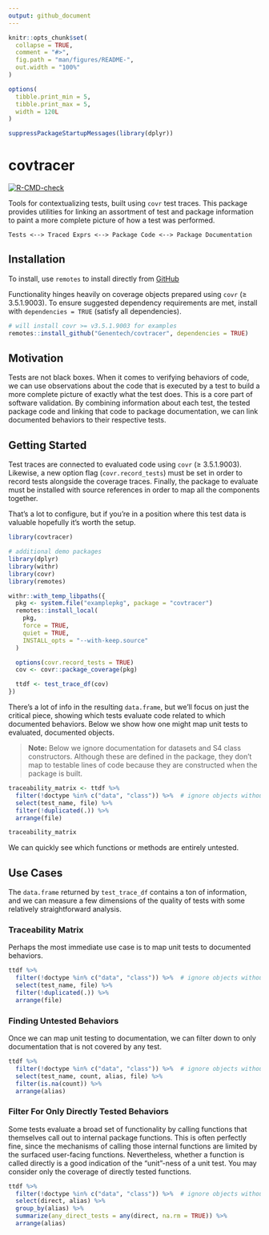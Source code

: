 ```yaml
---
output: github_document
---
```


<!-- README.md is generated from README.Rmd. Please edit that file -->

```r
knitr::opts_chunk$set(
  collapse = TRUE,
  comment = "#>",
  fig.path = "man/figures/README-",
  out.width = "100%"
)

options(
  tibble.print_min = 5, 
  tibble.print_max = 5,
  width = 120L
)

suppressPackageStartupMessages(library(dplyr))
```

# covtracer

[![R-CMD-check](https://github.com/Genentech/covtracer/workflows/R-CMD-check/badge.svg)](https://github.com/Genentech/covtracer/actions)

Tools for contextualizing tests, built using `covr` test traces. This 
package provides utilities for linking an assortment of test and 
package information to paint a more complete picture of how a test
was performed.

```
Tests <--> Traced Exprs <--> Package Code <--> Package Documentation
```

## Installation

To install, use `remotes` to install directly from
[GitHub](https://www.github.com/Genentech/covtracer)

Functionality hinges heavily on coverage objects prepared using `covr` 
(≥ 3.5.1.9003). To ensure suggested dependency requirements are met, 
install with `dependencies = TRUE` (satisfy all dependencies).

```r
# will install covr >= v3.5.1.9003 for examples
remotes::install_github("Genentech/covtracer", dependencies = TRUE)
```

## Motivation

Tests are not black boxes. When it comes to verifying behaviors of code, we can
use observations about the code that is executed by a test to build a more
complete picture of exactly what the test does. This is a core part of software
validation. By combining information about each test, the tested package code
and linking that code to package documentation, we can link documented behaviors
to their respective tests.

## Getting Started

Test traces are connected to evaluated code using `covr` (≥ 3.5.1.9003).
Likewise, a new option flag (`covr.record_tests`) must be set in order to record
tests alongside the coverage traces. Finally, the package to evaluate must be
installed with source references in order to map all the components together. 

That's a lot to configure, but if you're in a position where this test data is
valuable hopefully it's worth the setup. 

```r
library(covtracer)

# additional demo packages
library(dplyr)
library(withr)
library(covr)
library(remotes)

withr::with_temp_libpaths({
  pkg <- system.file("examplepkg", package = "covtracer")
  remotes::install_local(
    pkg, 
    force = TRUE, 
    quiet = TRUE, 
    INSTALL_opts = "--with-keep.source"
  )

  options(covr.record_tests = TRUE)
  cov <- covr::package_coverage(pkg)

  ttdf <- test_trace_df(cov)
})
```

There's a lot of info in the resulting `data.frame`, but we'll focus on just the
critical piece, showing which tests evaluate code related to which documented
behaviors. Below we show how one might map unit tests to evaluated, documented
objects.

> **Note:** Below we ignore documentation for datasets and S4 class
> constructors. Although these are defined in the package, they don't map to
> testable lines of code because they are constructed when the package is built.

```r
traceability_matrix <- ttdf %>%
  filter(!doctype %in% c("data", "class")) %>%  # ignore objects without testable code
  select(test_name, file) %>%
  filter(!duplicated(.)) %>%
  arrange(file)

traceability_matrix
```

We can quickly see which functions or methods are entirely untested.

## Use Cases

The `data.frame` returned by `test_trace_df` contains a ton of information, and
we can measure a few dimensions of the quality of tests with some relatively
straightforward analysis.

### Traceability Matrix

Perhaps the most immediate use case is to map unit tests to documented
behaviors. 

```r
ttdf %>%
  filter(!doctype %in% c("data", "class")) %>%  # ignore objects without testable code
  select(test_name, file) %>%
  filter(!duplicated(.)) %>%
  arrange(file)
```

### Finding Untested Behaviors

Once we can map unit testing to documentation, we can filter down to only
documentation that is not covered by any test.

```r
ttdf %>%
  filter(!doctype %in% c("data", "class")) %>%  # ignore objects without testable code
  select(test_name, count, alias, file) %>%
  filter(is.na(count)) %>%
  arrange(alias)
```

### Filter For Only Directly Tested Behaviors

Some tests evaluate a broad set of functionality by calling functions that
themselves call out to internal package functions. This is often perfectly fine,
since the mechanisms of calling those internal functions are limited by the
surfaced user-facing functions. Nevertheless, whether a function is called
directly is a good indication of the "unit"-ness of a unit test. You may
consider only the coverage of directly tested functions.

```r
ttdf %>%
  filter(!doctype %in% c("data", "class")) %>%  # ignore objects without testable code
  select(direct, alias) %>%
  group_by(alias) %>%
  summarize(any_direct_tests = any(direct, na.rm = TRUE)) %>%
  arrange(alias)
```
